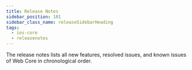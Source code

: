 ```yaml
---
title: Release Notes
sidebar_position: 101
sidebar_class_name: releaseSidebarHeading
tags:
  - ios-core
  - releasenotes
---
```



The release notes lists all new features, resolved issues, and known issues of Web Core in chronological order.

<ReleaseNotesGenerator noteKey="ios-core" />

<head>
  <title>iOS Core Release Notes</title>
</head>
